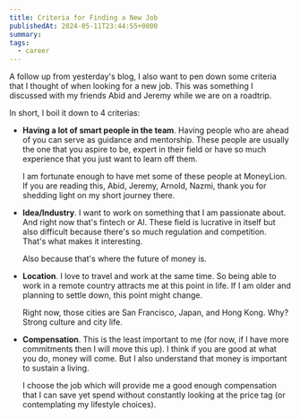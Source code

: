 ```yaml
---
title: Criteria for Finding a New Job
publishedAt: 2024-05-11T23:44:55+0800
summary: 
tags:
  - career
---
```


A follow up from yesterday's blog, I also want to pen down some criteria that I thought of when looking for a new job. This was something I discussed with my friends Abid and Jeremy while we are on a roadtrip.

In short, I boil it down to 4 criterias:

* **Having a lot of smart people in the team**. Having people who are ahead of you can serve as guidance and mentorship. These people are usually the one that you aspire to be, expert in their field or have so much experience that you just want to learn off them. 

  I am fortunate enough to have met some of these people at MoneyLion. If you are reading this, Abid, Jeremy, Arnold, Nazmi, thank you for shedding light on my short journey there. 

* **Idea/Industry**. I want to work on something that I am passionate about. And right now that's fintech or AI. These field is lucrative in itself but also difficult because there's so much regulation and competition. That's what makes it interesting. 

  Also because that's where the future of money is.

* **Location**. I love to travel and work at the same time. So being able to work in a remote country attracts me at this point in life. If I am older and planning to settle down, this point might change.

  Right now, those cities are San Francisco, Japan, and Hong Kong. Why? Strong culture and city life.

* **Compensation**. This is the least important to me (for now, if I have more commitments then I will move this up). I think if you are good at what you do, money will come. But I also understand that money is important to sustain a living. 

  I choose the job which will provide me a good enough compensation that I can save yet spend without constantly looking at the price tag (or contemplating my lifestyle choices).